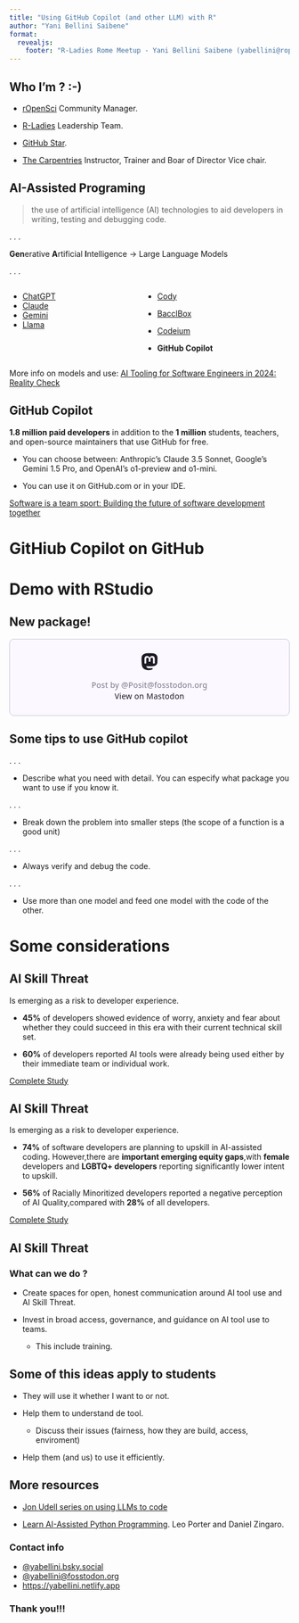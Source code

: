 ```yaml
---
title: "Using GitHub Copilot (and other LLM) with R"
author: "Yani Bellini Saibene"
format: 
  revealjs:
    footer: "R-Ladies Rome Meetup - Yani Bellini Saibene (yabellini@ropensci.org)"
---
```


## Who I'm ? :-) 

* [rOpenSci](https://rladies.org) Community Manager.

* [R-Ladies](https://rladies.org) Leadership Team.

* [GitHub Star](https://stars.github.com/profiles/yabellini/).

* [The Carpentries](https://carpentries.org) Instructor, Trainer and Boar of Director Vice chair. 


## AI-Assisted Programing

> the use of artificial intelligence (AI) technologies to aid developers in writing, testing and debugging code.

. . .

**Gen**erative **A**rtificial **I**ntelligence -> Large Language Models

. . .


:::: {.columns}
::: {.column} 

* [ChatGPT](https://chatgpt.com)
* [Claude](https://claude.ai/)
* [Gemini](https://gemini.google.com/)
* [Llama](https://www.llama.com)

:::

::: {.column} 

* [Cody](https://sourcegraph.com/cody)
* [BacclBox](https://www.blackbox.ai/)
* [Codeium](https://codeium.com/)

* **GitHub Copilot**

:::
:::


::: footer

More info on models and use: [AI Tooling for Software Engineers in 2024: Reality Check](https://newsletter.pragmaticengineer.com/p/ai-tooling-2024)

:::

## GitHub Copilot

**1.8 million paid developers** in addition to the **1 million** students, teachers, and open-source maintainers that use GitHub for free.

* You can choose between: Anthropic’s Claude 3.5 Sonnet, Google’s Gemini 1.5 Pro, and OpenAI’s o1-preview and o1-mini.

* You can use it on GitHub.com or in your IDE. 

::: footer

[Software is a team sport: Building the future of software development together](https://github.blog/news-insights/company-news/software-is-a-team-sport-building-the-future-of-software-development-together/)

:::

# GitHiub Copilot on GitHub

# Demo with RStudio

## New package!

<blockquote class="mastodon-embed" data-embed-url="https://fosstodon.org/@Posit/113629139509654945/embed" style="background: #FCF8FF; border-radius: 8px; border: 1px solid #C9C4DA; margin: 0; max-width: 540px; min-width: 270px; overflow: hidden; padding: 0;"> <a href="https://fosstodon.org/@Posit/113629139509654945" target="_blank" style="align-items: center; color: #1C1A25; display: flex; flex-direction: column; font-family: system-ui, -apple-system, BlinkMacSystemFont, 'Segoe UI', Oxygen, Ubuntu, Cantarell, 'Fira Sans', 'Droid Sans', 'Helvetica Neue', Roboto, sans-serif; font-size: 14px; justify-content: center; letter-spacing: 0.25px; line-height: 20px; padding: 24px; text-decoration: none;"> <svg xmlns="http://www.w3.org/2000/svg" xmlns:xlink="http://www.w3.org/1999/xlink" width="32" height="32" viewBox="0 0 79 75"><path d="M74.7135 16.6043C73.6199 8.54587 66.5351 2.19527 58.1366 0.964691C56.7196 0.756754 51.351 0 38.9148 0H38.822C26.3824 0 23.7135 0.756754 22.2966 0.964691C14.1319 2.16118 6.67571 7.86752 4.86669 16.0214C3.99657 20.0369 3.90371 24.4888 4.06535 28.5726C4.29578 34.4289 4.34049 40.275 4.877 46.1075C5.24791 49.9817 5.89495 53.8251 6.81328 57.6088C8.53288 64.5968 15.4938 70.4122 22.3138 72.7848C29.6155 75.259 37.468 75.6697 44.9919 73.971C45.8196 73.7801 46.6381 73.5586 47.4475 73.3063C49.2737 72.7302 51.4164 72.086 52.9915 70.9542C53.0131 70.9384 53.0308 70.9178 53.0433 70.8942C53.0558 70.8706 53.0628 70.8445 53.0637 70.8179V65.1661C53.0634 65.1412 53.0574 65.1167 53.0462 65.0944C53.035 65.0721 53.0189 65.0525 52.9992 65.0371C52.9794 65.0218 52.9564 65.011 52.9318 65.0056C52.9073 65.0002 52.8819 65.0003 52.8574 65.0059C48.0369 66.1472 43.0971 66.7193 38.141 66.7103C29.6118 66.7103 27.3178 62.6981 26.6609 61.0278C26.1329 59.5842 25.7976 58.0784 25.6636 56.5486C25.6622 56.5229 25.667 56.4973 25.6775 56.4738C25.688 56.4502 25.7039 56.4295 25.724 56.4132C25.7441 56.397 25.7678 56.3856 25.7931 56.3801C25.8185 56.3746 25.8448 56.3751 25.8699 56.3816C30.6101 57.5151 35.4693 58.0873 40.3455 58.086C41.5183 58.086 42.6876 58.086 43.8604 58.0553C48.7647 57.919 53.9339 57.6701 58.7591 56.7361C58.8794 56.7123 58.9998 56.6918 59.103 56.6611C66.7139 55.2124 73.9569 50.665 74.6929 39.1501C74.7204 38.6967 74.7892 34.4016 74.7892 33.9312C74.7926 32.3325 75.3085 22.5901 74.7135 16.6043ZM62.9996 45.3371H54.9966V25.9069C54.9966 21.8163 53.277 19.7302 49.7793 19.7302C45.9343 19.7302 44.0083 22.1981 44.0083 27.0727V37.7082H36.0534V27.0727C36.0534 22.1981 34.124 19.7302 30.279 19.7302C26.8019 19.7302 25.0651 21.8163 25.0617 25.9069V45.3371H17.0656V25.3172C17.0656 21.2266 18.1191 17.9769 20.2262 15.568C22.3998 13.1648 25.2509 11.9308 28.7898 11.9308C32.8859 11.9308 35.9812 13.492 38.0447 16.6111L40.036 19.9245L42.0308 16.6111C44.0943 13.492 47.1896 11.9308 51.2788 11.9308C54.8143 11.9308 57.6654 13.1648 59.8459 15.568C61.9529 17.9746 63.0065 21.2243 63.0065 25.3172L62.9996 45.3371Z" fill="currentColor"/></svg> <div style="color: #787588; margin-top: 16px;">Post by @Posit@fosstodon.org</div> <div style="font-weight: 500;">View on Mastodon</div> </a> </blockquote> <script data-allowed-prefixes="https://fosstodon.org/" async src="https://fosstodon.org/embed.js"></script>

## Some tips to use GitHub copilot

. . .

* Describe what you need with detail. You can especify what package you want to use if you know it. 

. . .

* Break down the problem into smaller steps (the scope of a function is a good unit)

. . .

* Always verify and debug the code.

. . .

* Use more than one model and feed one model with the code of the other.


# Some considerations

## AI Skill Threat

Is emerging as a risk to developer experience.

* **45%** of developers showed evidence of worry, anxiety and fear about whether they could succeed in this era with their current technical skill set.

* **60%** of developers reported AI tools were already being used either by their immediate team or individual work.


::: footer

[Complete Study](https://osf.io/preprints/psyarxiv/2gej5)

:::

## AI Skill Threat

Is emerging as a risk to developer experience.

* **74%** of software developers are planning to upskill in AI-assisted coding. However,there are **important emerging equity gaps**,with **female** developers and **LGBTQ+ developers** reporting significantly lower intent to upskill.

* **56%** of Racially Minoritized developers reported a negative perception of AI Quality,compared with **28%** of all developers.

::: footer

[Complete Study](https://osf.io/preprints/psyarxiv/2gej5)

:::

## AI Skill Threat

### What can we do ?

* Create spaces for open, honest communication around AI tool use and AI Skill Threat.

* Invest in broad access, governance, and guidance on AI tool use to teams.

  * This include training.


## Some of this ideas apply to students

* They will use it whether I want to or not. 

* Help them to understand de tool.
  
  * Discuss their issues (fairness, how they are build, access, enviroment)

* Help them (and us) to use it efficiently. 


## More resources

* [Jon Udell series on using LLMs to code](https://blog.jonudell.net/2024/01/14/7-guiding-principles-for-working-with-llms/)

* [Learn AI-Assisted Python Programming](https://www.manning.com/books/learn-ai-assisted-python-programming). Leo Porter and Daniel Zingaro.

### Contact info
* [@yabellini.bsky.social](https://bsky.app/profile/yabellini.bsky.social)
* [@yabellini@fosstodon.org](https://fosstodon.org/@yabellini)
* [https://yabellini.netlify.app](https://yabellini.netlify.app)

### Thank you!!!